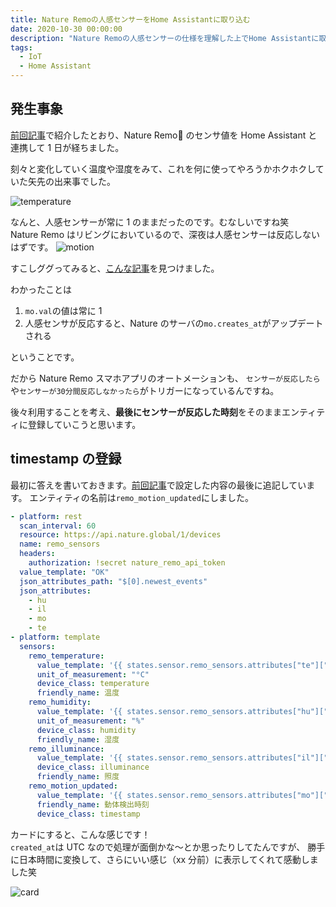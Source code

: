 ```yaml
---
title: Nature Remoの人感センサーをHome Assistantに取り込む
date: 2020-10-30 00:00:00
description: "Nature Remoの人感センサーの仕様を理解した上でHome Assistantに取り込んでいきます"
tags:
  - IoT
  - Home Assistant
---
```



## 発生事象

[前回記事](/nature-remoを-home-assistantで使う-1-2)で紹介したとおり、Nature Remo のセンサ値を Home Assistant と連携して 1 日が経ちました。

刻々と変化していく温度や湿度をみて、これを何に使ってやろうかホクホクしていた矢先の出来事でした。

![temperature](./temperature.png)

なんと、人感センサーが常に 1 のままだったのです。むなしいですね笑  
Nature Remo はリビングにおいているので、深夜は人感センサーは反応しないはずです。
![motion](./motion.png)

すこしググってみると、[こんな記事](https://zlog.hateblo.jp/entry/2019/07/07/Nature-remo-motion-sensor)を見つけました。

わかったことは

1. `mo.val`の値は常に 1
1. 人感センサが反応すると、Nature のサーバの`mo.creates_at`がアップデートされる

ということです。

だから Nature Remo スマホアプリのオートメーションも、
`センサーが反応したら`や`センサーが30分間反応しなかったら`がトリガーになっているんですね。

後々利用することを考え、**最後にセンサーが反応した時刻**をそのままエンティティに登録していこうと思います。

## timestamp の登録

最初に答えを書いておきます。[前回記事](/nature-remoを-home-assistantで使う-2-2)で設定した内容の最後に追記しています。
エンティティの名前は`remo_motion_updated`にしました。

```yaml:title=sensors.yaml
- platform: rest
  scan_interval: 60
  resource: https://api.nature.global/1/devices
  name: remo_sensors
  headers:
    authorization: !secret nature_remo_api_token
  value_template: "OK"
  json_attributes_path: "$[0].newest_events"
  json_attributes:
    - hu
    - il
    - mo
    - te
- platform: template
  sensors:
    remo_temperature:
      value_template: '{{ states.sensor.remo_sensors.attributes["te"]["val"] }}'
      unit_of_measurement: "°C"
      device_class: temperature
      friendly_name: 温度
    remo_humidity:
      value_template: '{{ states.sensor.remo_sensors.attributes["hu"]["val"] }}'
      unit_of_measurement: "%"
      device_class: humidity
      friendly_name: 湿度
    remo_illuminance:
      value_template: '{{ states.sensor.remo_sensors.attributes["il"]["val"] }}'
      device_class: illuminance
      friendly_name: 照度
    remo_motion_updated:
      value_template: '{{ states.sensor.remo_sensors.attributes["mo"]["created_at"] }}'
      friendly_name: 動体検出時刻
      device_class: timestamp
```

カードにすると、こんな感じです！  
`created_at`は UTC なので処理が面倒かな〜とか思ったりしてたんですが、
勝手に日本時間に変換して、さらにいい感じ（xx 分前）に表示してくれて感動しました笑

![card](./motion_card.png)
